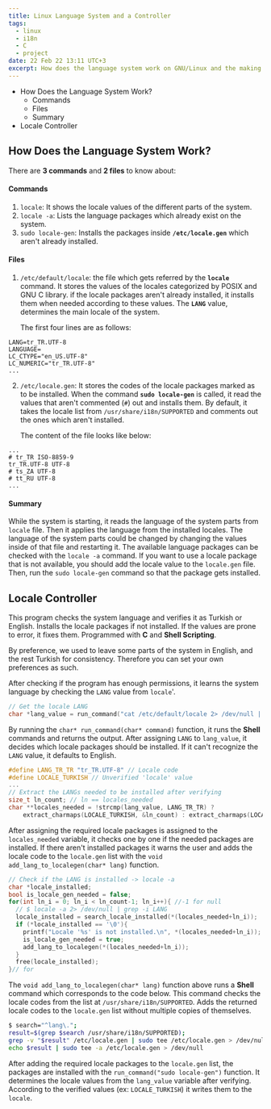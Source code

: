 ```yaml
---
title: Linux Language System and a Controller
tags:
  - linux
  - i18n
  - C
  - project
date: 22 Feb 22 13:11 UTC+3
excerpt: How does the language system work on GNU/Linux and the making of a locale controller with C. 3 commands and 2 files to know about.
---
```


- How Does the Language System Work?
  - Commands
  - Files
  - Summary
- Locale Controller

## How Does the Language System Work?

There are **3 commands** and **2 files** to know about:

#### Commands

1. `locale`: It shows the locale values of the different parts of the system.
2. `locale -a`: Lists the language packages which already exist on the system.
3. `sudo locale-gen`: Installs the packages inside **`/etc/locale.gen`** which aren't already installed.

#### Files

1. `/etc/default/locale`: the file which gets referred by the **`locale`** command. It stores the values of the locales categorized by POSIX and GNU C library. if the locale packages aren't already installed, it installs them when needed according to these values. The **`LANG`** value, determines the main locale of the system.

   The first four lines are as follows:

```
LANG=tr_TR.UTF-8
LANGUAGE=
LC_CTYPE="en_US.UTF-8"
LC_NUMERIC="tr_TR.UTF-8"
...
```

2. `/etc/locale.gen`: It stores the codes of the locale packages marked as to be installed. When the command **`sudo locale-gen`** is called, it read the values that aren't commented (`#`) out and installs them. By default, it takes the locale list from `/usr/share/i18n/SUPPORTED` and comments out the ones which aren't installed.

   The content of the file looks like below:

```
...
# tr_TR ISO-8859-9
tr_TR.UTF-8 UTF-8
# ts_ZA UTF-8
# tt_RU UTF-8
...
```

#### Summary

While the system is starting, it reads the language of the system parts from `locale` file. Then it applies the language from the installed locales. The language of the system parts could be changed by changing the values inside of that file and restarting it. The available language packages can be checked with the `locale -a` command. If you want to use a locale package that is not available, you should add the locale value to the `locale.gen` file. Then, run the `sudo locale-gen` command so that the package gets installed.

## Locale Controller

This program checks the system language and verifies it as Turkish or English. Installs the locale packages if not installed. If the values are prone to error, it fixes them. Programmed with **C** and **Shell Scripting**.

By preference, we used to leave some parts of the system in English, and the rest Turkish for consistency. Therefore you can set your own preferences as such.

After checking if the program has enough permissions, it learns the system language by checking the `LANG` value from `locale`'.

```c
// Get the locale LANG
char *lang_value = run_command("cat /etc/default/locale 2> /dev/null | grep '^LANG=' | cut -d '=' -f2 | tr '\\n' '\\0'");
```

By running the `char* run_command(char* command)` function, it runs the **Shell** commands and returns the output. After assigning `LANG` to `lang_value`, it decides which locale packages should be installed. If it can't recognize the `LANG` value, it defaults to English.

```c
#define LANG_TR_TR "tr_TR.UTF-8" // Locale code
#define LOCALE_TURKISH // Unverified 'locale' value
...
// Extract the LANGs needed to be installed after verifying
size_t ln_count; // ln == locales_needed
char **locales_needed = !strcmp(lang_value, LANG_TR_TR) ?
	extract_charmaps(LOCALE_TURKISH, &ln_count) : extract_charmaps(LOCALE_ENGLISH, &ln_count);
```

After assigning the required locale packages is assigned to the `locales_needed` variable, it checks one by one if the needed packages are installed. If there aren't installed packages it warns the user and adds the locale code to the `locale.gen` list with the `void add_lang_to_localegen(char* lang)` function.

```c
// Check if the LANG is installed -> locale -a
char *locale_installed;
bool is_locale_gen_needed = false;
for(int ln_i = 0; ln_i < ln_count-1; ln_i++){ //-1 for null
  // $ locale -a 2> /dev/null | grep -i LANG
  locale_installed = search_locale_installed(*(locales_needed+ln_i));
  if (*locale_installed == '\0'){
    printf("Locale '%s' is not installed.\n", *(locales_needed+ln_i));
    is_locale_gen_needed = true;
    add_lang_to_localegen(*(locales_needed+ln_i));
  }
  free(locale_installed);
}// for
```

The `void add_lang_to_localegen(char* lang)` function above runs a **Shell** command which corresponds to the code below. This command checks the locale codes from the list at `/usr/share/i18n/SUPPORTED`. Adds the returned locale codes to the `locale.gen` list without multiple copies of themselves.

```sh
$ search="^lang\.";
result=$(grep $search /usr/share/i18n/SUPPORTED);
grep -v "$result" /etc/locale.gen | sudo tee /etc/locale.gen > /dev/null;
echo $result | sudo tee -a /etc/locale.gen > /dev/null
```

After adding the required locale packages to the `locale.gen` list, the packages are installed with the `run_command("sudo locale-gen")` function. It determines the locale values from the `lang_value` variable after verifying. According to the verified values (ex: `LOCALE_TURKISH`) it writes them to the `locale`.
